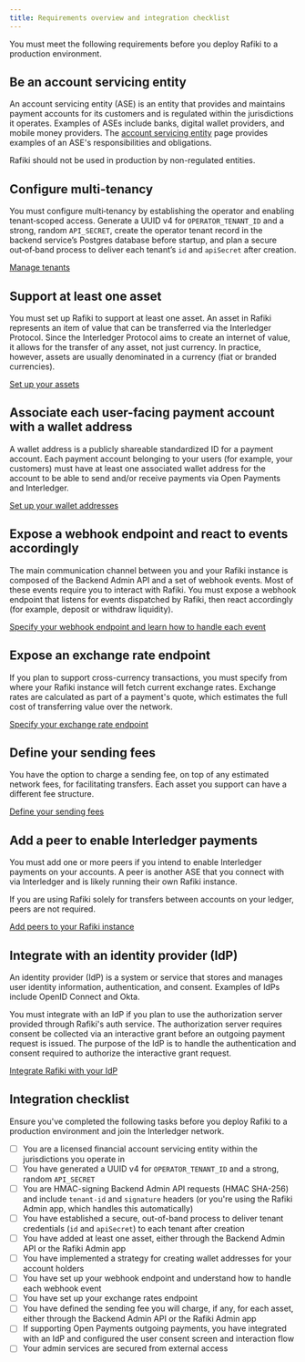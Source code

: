 ```yaml
---
title: Requirements overview and integration checklist
---
```



You must meet the following requirements before you deploy Rafiki to a production environment.

## Be an account servicing entity <Badge text="Required" variant="danger" />

An account servicing entity (ASE) is an entity that provides and maintains payment accounts for its customers and is regulated within the jurisdictions it operates. Examples of ASEs include banks, digital wallet providers, and mobile money providers. The [account servicing entity](/overview/concepts/account-servicing-entity) page provides examples of an ASE's responsibilities and obligations.

Rafiki should not be used in production by non-regulated entities.

## Configure multi-tenancy <Badge text="Required" variant="danger" />

You must configure multi‑tenancy by establishing the operator and enabling tenant‑scoped access. Generate a UUID v4 for `OPERATOR_TENANT_ID` and a strong, random `API_SECRET`, create the operator tenant record in the backend service’s Postgres database before startup, and plan a secure out‑of‑band process to deliver each tenant’s `id` and `apiSecret` after creation.

[Manage tenants](/integration/requirements/tenants)

## Support at least one asset <Badge text="Required" variant="danger" />

You must set up Rafiki to support at least one asset. An asset in Rafiki represents an item of value that can be transferred via the Interledger Protocol. Since the Interledger Protocol aims to create an internet of value, it allows for the transfer of any asset, not just currency. In practice, however, assets are usually denominated in a currency (fiat or branded currencies).

[Set up your assets](/integration/requirements/assets)

## Associate each user-facing payment account with a wallet address <Badge text="Required" variant="danger" />

A wallet address is a publicly shareable standardized ID for a payment account. Each payment account belonging to your users (for example, your customers) must have at least one associated wallet address for the account to be able to send and/or receive payments via Open Payments and Interledger.

[Set up your wallet addresses](/integration/requirements/wallet-addresses)

## Expose a webhook endpoint and react to events accordingly <Badge text="Required" variant="danger" />

The main communication channel between you and your Rafiki instance is composed of the Backend Admin API and a set of webhook events. Most of these events require you to interact with Rafiki. You must expose a webhook endpoint that listens for events dispatched by Rafiki, then react accordingly (for example, deposit or withdraw liquidity).

[Specify your webhook endpoint and learn how to handle each event](/integration/requirements/webhook-events)

## Expose an exchange rate endpoint <Badge text="Conditionally Optional" variant="caution" />

If you plan to support cross-currency transactions, you must specify from where your Rafiki instance will fetch current exchange rates. Exchange rates are calculated as part of a payment's quote, which estimates the full cost of transferring value over the network.

[Specify your exchange rate endpoint](/integration/requirements/exchange-rates)

## Define your sending fees <Badge text="Optional" variant="success" />

You have the option to charge a sending fee, on top of any estimated network fees, for facilitating transfers. Each asset you support can have a different fee structure.

[Define your sending fees](/integration/requirements/sending-fees)

## Add a peer to enable Interledger payments <Badge text="Conditionally Optional" variant="caution" />

You must add one or more peers if you intend to enable Interledger payments on your accounts. A peer is another ASE that you connect with via Interledger and is likely running their own Rafiki instance.

If you are using Rafiki solely for transfers between accounts on your ledger, peers are not required.

[Add peers to your Rafiki instance](/integration/requirements/peers)

## Integrate with an identity provider (IdP) <Badge text="Conditionally Optional" variant="caution" />

An identity provider (IdP) is a system or service that stores and manages user identity information, authentication, and consent. Examples of IdPs include OpenID Connect and Okta.

You must integrate with an IdP if you plan to use the authorization server provided through Rafiki's auth service. The authorization server requires consent be collected via an interactive grant before an outgoing payment request is issued. The purpose of the IdP is to handle the authentication and consent required to authorize the interactive grant request.

[Integrate Rafiki with your IdP](/integration/requirements/open-payments/idp)

## Integration checklist

Ensure you've completed the following tasks before you deploy Rafiki to a production environment and join the Interledger network.

- [ ] You are a licensed financial account servicing entity within the jurisdictions you operate in
- [ ] You have generated a UUID v4 for `OPERATOR_TENANT_ID` and a strong, random `API_SECRET`
- [ ] You are HMAC-signing Backend Admin API requests (HMAC SHA-256) and include `tenant-id` and `signature` headers (or you're using the Rafiki Admin app, which handles this automatically)
- [ ] You have established a secure, out-of-band process to deliver tenant credentials (`id` and `apiSecret`) to each tenant after creation
- [ ] You have added at least one asset, either through the Backend Admin API or the Rafiki Admin app
- [ ] You have implemented a strategy for creating wallet addresses for your account holders
- [ ] You have set up your webhook endpoint and understand how to handle each webhook event
- [ ] You have set up your exchange rates endpoint
- [ ] You have defined the sending fee you will charge, if any, for each asset, either through the Backend Admin API or the Rafiki Admin app
- [ ] If supporting Open Payments outgoing payments, you have integrated with an IdP and configured the user consent screen and interaction flow
- [ ] Your admin services are secured from external access
